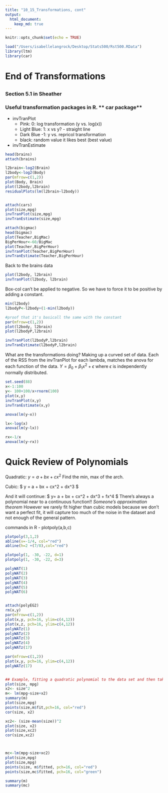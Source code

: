 ```yaml
---
title: "10_15_Transformations, cont"
output: 
  html_document:
    keep_md: true
---
```


```r
knitr::opts_chunk$set(echo = TRUE)
```
```r
load("/Users/isabellelangrock/Desktop/Stats500/Rst500.RData")
library(ltm)
library(car) 
```

# End of Transformations 
## 
### Section 5.1 in Sheather 

### Useful transformation packages in R. ** car package** 
- invTranPlot 
  - Pink:  0: log transformation (y vs. log(x))
  - Light Blue: 1: x vs y? - straight line 
  - Dark Blue -1: y vs. repricol transformation  
  - black: random value it likes best (best value)
- invTranEstimate 

```r
head(brains)
attach(brains)
```


```r
l2brain<-log2(Brain)
l2body<-log2(Body)
par(mfrow=c(1,2))
plot(Body, Brain)
plot(l2body,l2brain)
residualPlots(lm(l2brain~l2body))


attach(cars)
plot(size,mpg)
invTranPlot(size,mpg)
invTranEstimate(size,mpg)

attach(bigmac)
head(bigmac)
plot(Teacher,BigMac)
BigPerHour<-60/BigMac
plot(Teacher,BigPerHour)
invTranPlot(Teacher,BigPerHour)
invTranEstimate(Teacher,BigPerHour)


```
Back to the brains data 
```r
plot(l2body, l2brain)
invTranPlot(l2body, l2brain)
```
Box-col can't be applied to negative. So we have to force it to be positive by adding a constant. 
```r
min(l2body)
l2bodyP<-l2body+(1-min(l2body))

#proof that it's basicall the same with the constant 
par(mfrow=c(1,2))
plot(l2body, l2brain)
plot(l2bodyP,l2brain)

invTranPlot(l2bodyP,l2brain)
invTranEstimate(l2bodyP,l2brain)
```

What are the transformations doing? 
Making up a curved set of data. 
Each of the RSS from the invTranPlot for each lambda, matches the anova for each function of the data. 
$Y=\beta_{0} +\beta_{1}x^2 + \epsilon$ where $\epsilon$ is independently normally distributed. 

```r
set.seed(88)
x<-1:100
y<- 100+100/x+rnorm(100)
plot(x,y)
invTranPlot(x,y)
invTranEstimate(x,y)

anova(lm(y~x))

lx<-log(x)
anova(lm(y~lx))

rx<-1/x 
anova(lm(y~rx))
```

# Quick Review of Polynomials 

Quadratic: 
$y= a + bx + cx^2$ 
Find the min, max of the arch. 

Cubic: 
$ y = a + bx + cx^2 + dx^3 $ 

And it will continue: 
$ y= a + bx + cx^2 + dx^3 + fx^4 $ 
There's always a polynomial near to a continuous function!! _Someone's approximation theorem_ 
However we rarely fit higher than cubic models because we don't want a perfect fit, it will capture too much of the noise in the dataset and not enough of the general pattern. 

commands in R
 - plotpoly(a,b,c)

```r
plotpoly(3,1,2)
abline(v=-1/4, col="red")
abline(h=2 +(7/8),col="red")

plotpoly(1, -30, -22, d=1)
plotpoly(1, -30, -22, d=3)

polyWAT(1)
polyWAT(2)
polyWAT(3)
polyWAT(4)
polyWAT(5)
polyWAT(6)


attach(polyEG2)
rm(x,y)
par(mfrow=c(1,2))
plot(x,y, pch=16, ylim=c(4,12))
plot(x,z, pch=16, ylim=c(4,12))
polyWATz(1)
polyWATz(2)
polyWATz(3)
polyWATz(4)
polyWATz(17)

par(mfrow=c(1,2))
plot(x,y, pch=16, ylim=c(4,12))
polyWATz(17)


## Example, fitting a quadratic polynomial to the data set and then taking the regression
plot(size, mpg)
x2<- size^2
m<- lm(mpg~size+x2)
summary(m)
plot(size,mpg)
points(size,m$fit,pch=16, col="red")
cor(size, x2)

xc2<- (size-mean(size))^2
plot(size, x2)
plot(size,xc2)
cor(size,xc2)



mc<-lm(mpg~size+xc2)
plot(size,mpg)
plot(size,mpg)
points(size, m$fitted, pch=16, col="red")
points(size,mc$fitted, pch=16, col="green")

summary(m)
summary(mc)
```




